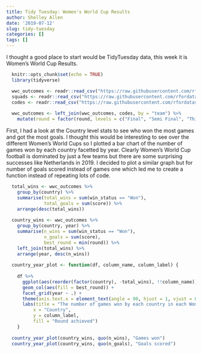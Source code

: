 ```yaml
---
title: Tidy Tuesday: Women's World Cup Results
author: Shelley Allen
date: '2019-07-12'
slug: tidy-tuesday
categories: []
tags: []
---
```


I thought a good place to start would be TidyTuesday data, this week it is Women's World Cup Results.

```r
  knitr::opts_chunk$set(echo = TRUE)
  library(tidyverse)
```

```r
  wwc_outcomes <- readr::read_csv("https://raw.githubusercontent.com/rfordatascience/tidytuesday/master/data/2019/2019-07-09/wwc_outcomes.csv")
  squads <- readr::read_csv("https://raw.githubusercontent.com/rfordatascience/tidytuesday/master/data/2019/2019-07-09/squads.csv")
  codes <- readr::read_csv("https://raw.githubusercontent.com/rfordatascience/tidytuesday/master/data/2019/2019-07-09/codes.csv")
  
  wwc_outcomes <- left_join(wwc_outcomes, codes, by = "team") %>%
    mutate(round = factor(round, levels = c("Final", "Semi Final", "Third Place Playoff", "Quarter Final", "Round of 16", "Group"), ordered = TRUE))
```

First, I had a look at the Country level stats to see who won the most games and got the most goals. I thought this would be interesting to see over the different Women's World Cups so I plotted a bar chart of the number of games won by each country facetted by year. Clearly Women's World Cup football is dominated by just a few teams but there are some surprising successes like Netherlands in 2019. I decided to plot a similar graph but for number of goals scored instead of games one which led me to create a function instead of repeating lots of code. 

```r
  total_wins <- wwc_outcomes %>%
    group_by(country) %>%
    summarise(total_wins = sum(win_status == "Won"), 
              total_goals = sum(score)) %>%
    arrange(desc(total_wins))
  
  country_wins <- wwc_outcomes %>% 
    group_by(country, year) %>%
    summarise(n_wins = sum(win_status == "Won"),
              n_goals = sum(score),
              best_round = min(round)) %>%
    left_join(total_wins) %>%
    arrange(year, desc(n_wins))
  
  country_year_plot <- function(df, column_name, column_label) {
    
    df %>%
      ggplot(aes(reorder(factor(country), -total_wins), !!column_name)) +
      geom_col(aes(fill = best_round)) +
      facet_grid(year ~ .) + 
      theme(axis.text.x = element_text(angle = 90, hjust = 1, vjust = 0.5)) +
      labs(title = "The number of games won by each country in each Women's World Cup",
          x = "Country",
          y = column_label,
          fill = "Round achieved")
    }
  
  country_year_plot(country_wins, quo(n_wins), "Games won")
  country_year_plot(country_wins, quo(n_goals), "Goals scored")
```